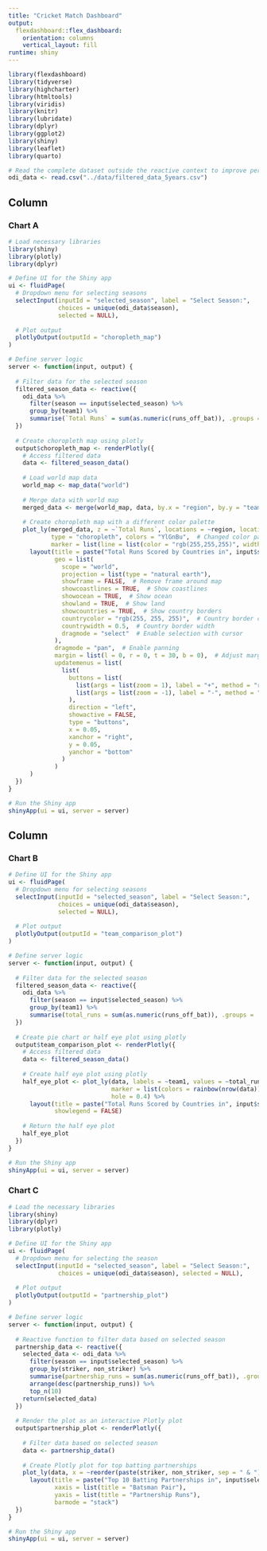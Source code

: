 ```yaml
---
title: "Cricket Match Dashboard"
output:
  flexdashboard::flex_dashboard:
    orientation: columns
    vertical_layout: fill
runtime: shiny
---
```


```r
library(flexdashboard)
library(tidyverse)
library(highcharter)
library(htmltools)
library(viridis)
library(knitr)
library(lubridate)
library(dplyr)
library(ggplot2)
library(shiny)
library(leaflet)
library(quarto)

# Read the complete dataset outside the reactive context to improve performance
odi_data <- read.csv("../data/filtered_data_5years.csv")
```

Column {data-width=550}
-----------------------------------------------------------------------

### Chart A

```r
# Load necessary libraries
library(shiny)
library(plotly)
library(dplyr)

# Define UI for the Shiny app
ui <- fluidPage(
  # Dropdown menu for selecting seasons
  selectInput(inputId = "selected_season", label = "Select Season:",
              choices = unique(odi_data$season),
              selected = NULL),
  
  # Plot output
  plotlyOutput(outputId = "choropleth_map")
)

# Define server logic
server <- function(input, output) {
  
  # Filter data for the selected season
  filtered_season_data <- reactive({
    odi_data %>%
      filter(season == input$selected_season) %>%
      group_by(team1) %>%
      summarise(`Total Runs` = sum(as.numeric(runs_off_bat)), .groups = 'drop')
  })
  
  # Create choropleth map using plotly
  output$choropleth_map <- renderPlotly({
    # Access filtered data
    data <- filtered_season_data()
    
    # Load world map data
    world_map <- map_data("world")
    
    # Merge data with world map
    merged_data <- merge(world_map, data, by.x = "region", by.y = "team1", all.x = TRUE)
    
    # Create choropleth map with a different color palette
    plot_ly(merged_data, z = ~`Total Runs`, locations = ~region, locationmode = "country names",
            type = "choropleth", colors = "YlGnBu",  # Changed color palette to YlGnBu
            marker = list(line = list(color = "rgb(255,255,255)", width = 2))) %>%
      layout(title = paste("Total Runs Scored by Countries in", input$selected_season),
             geo = list(
               scope = "world",
               projection = list(type = "natural earth"),
               showframe = FALSE,  # Remove frame around map
               showcoastlines = TRUE,  # Show coastlines
               showocean = TRUE,  # Show ocean
               showland = TRUE,  # Show land
               showcountries = TRUE,  # Show country borders
               countrycolor = "rgb(255, 255, 255)",  # Country border color
               countrywidth = 0.5,  # Country border width
               dragmode = "select"  # Enable selection with cursor
             ),
             dragmode = "pan",  # Enable panning
             margin = list(l = 0, r = 0, t = 30, b = 0),  # Adjust margins for better display
             updatemenus = list(
               list(
                 buttons = list(
                   list(args = list(zoom = 1), label = "+", method = "relayout"),
                   list(args = list(zoom = -1), label = "-", method = "relayout")
                 ),
                 direction = "left",
                 showactive = FALSE,
                 type = "buttons",
                 x = 0.05,
                 xanchor = "right",
                 y = 0.05,
                 yanchor = "bottom"
               )
             )
      )
  })
}

# Run the Shiny app
shinyApp(ui = ui, server = server)


```

Column {data-width=450}
-----------------------------------------------------------------------

### Chart B

```r
# Define UI for the Shiny app
ui <- fluidPage(
  # Dropdown menu for selecting seasons
  selectInput(inputId = "selected_season", label = "Select Season:",
              choices = unique(odi_data$season),
              selected = NULL),
  
  # Plot output
  plotlyOutput(outputId = "team_comparison_plot")
)

# Define server logic
server <- function(input, output) {
  
  # Filter data for the selected season
  filtered_season_data <- reactive({
    odi_data %>%
      filter(season == input$selected_season) %>%
      group_by(team1) %>%
      summarise(total_runs = sum(as.numeric(runs_off_bat)), .groups = 'drop')
  })
  
  # Create pie chart or half eye plot using plotly
  output$team_comparison_plot <- renderPlotly({
    # Access filtered data
    data <- filtered_season_data()
    
    # Create half eye plot using plotly
    half_eye_plot <- plot_ly(data, labels = ~team1, values = ~total_runs, type = "pie",
                             marker = list(colors = rainbow(nrow(data))),
                             hole = 0.4) %>%
      layout(title = paste("Total Runs Scored by Countries in", input$selected_season),
             showlegend = FALSE)
    
    # Return the half eye plot
    half_eye_plot
  })
}

# Run the Shiny app
shinyApp(ui = ui, server = server)
```

### Chart C

```r
# Load the necessary libraries
library(shiny)
library(dplyr)
library(plotly)

# Define UI for the Shiny app
ui <- fluidPage(
  # Dropdown menu for selecting the season
  selectInput(inputId = "selected_season", label = "Select Season:",
              choices = unique(odi_data$season), selected = NULL),
  
  # Plot output
  plotlyOutput(outputId = "partnership_plot")
)

# Define server logic
server <- function(input, output) {
  
  # Reactive function to filter data based on selected season
  partnership_data <- reactive({
    selected_data <- odi_data %>%
      filter(season == input$selected_season) %>%
      group_by(striker, non_striker) %>%
      summarise(partnership_runs = sum(as.numeric(runs_off_bat)), .groups = 'drop') %>%
      arrange(desc(partnership_runs)) %>%
      top_n(10)
    return(selected_data)
  })
  
  # Render the plot as an interactive Plotly plot
  output$partnership_plot <- renderPlotly({
    
    # Filter data based on selected season
    data <- partnership_data()
    
    # Create Plotly plot for top batting partnerships
    plot_ly(data, x = ~reorder(paste(striker, non_striker, sep = " & "), -partnership_runs), y = ~partnership_runs, type = "bar", color = ~striker) %>%
      layout(title = paste("Top 10 Batting Partnerships in", input$selected_season),
             xaxis = list(title = "Batsman Pair"),
             yaxis = list(title = "Partnership Runs"),
             barmode = "stack")
  })
}

# Run the Shiny app
shinyApp(ui = ui, server = server)

```

